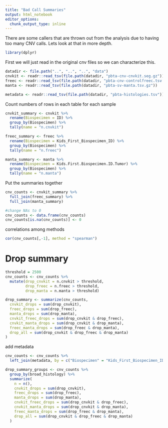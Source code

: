 ```yaml
---
title: "Bad Call Summaries"
output: html_notebook
editor_options: 
  chunk_output_type: inline
---
```


There are some callers that are thrown out from the analysis due to having too many CNV calls.
Lets look at that in more depth.

```r
library(dplyr)
```


First we will just read in the original cnv files so we can characterize this.

```r
datadir <- file.path("..", "..", "..", "data")
cnvkit <- readr::read_tsv(file.path(datadir, "pbta-cnv-cnvkit.seg.gz"))
freec <- readr::read_tsv(file.path(datadir, "pbta-cnv-controlfreec.tsv.gz"))
manta <- readr::read_tsv(file.path(datadir, "pbta-sv-manta.tsv.gz"))

metadata <- readr::read_tsv(file.path(datadir, "pbta-histologies.tsv"))
```

Count numbers of rows in each table for each sample
```r
cnvkit_summary <- cnvkit %>%
  rename(Biospecimen = ID) %>%
  group_by(Biospecimen) %>%
  tally(name = "n.cnvkit")
```

```r
freec_summary <- freec %>%
  rename(Biospecimen = Kids_First_Biospecimen_ID) %>%
  group_by(Biospecimen) %>%
  tally(name = "n.freec")
```

```r
manta_summary <- manta %>%
  rename(Biospecimen = Kids.First.Biospecimen.ID.Tumor) %>%
  group_by(Biospecimen) %>%
  tally(name = "n.manta")
```

Put the summaries together
```r
cnv_counts <- cnvkit_summary %>%
  full_join(freec_summary) %>%
  full_join(manta_summary)

#change NAs to 0
cnv_counts <- data.frame(cnv_counts)
cnv_counts[is.na(cnv_counts)] <- 0
```

correlations among methods
```r
cor(cnv_counts[,-1], method = "spearman")
```


# Drop summary

```r
threshold = 2500
cnv_counts <- cnv_counts %>%
  mutate(drop_cnvkit = n.cnvkit > threshold, 
         drop_freec = n.freec > threshold, 
         drop_manta = n.manta > threshold)
```


```r
drop_summary <- summarize(cnv_counts,
  cnvkit_drops = sum(drop_cnvkit), 
  freec_drops = sum(drop_freec),
  manta_drops = sum(drop_manta),
  cnvkit_freec_drops = sum(drop_cnvkit & drop_freec),
  cnvkit_manta_drops = sum(drop_cnvkit & drop_manta),
  freec_manta_drops = sum(drop_freec & drop_manta),
  drop_all = sum(drop_cnvkit & drop_freec & drop_manta)
)
```

add metadata
```r
cnv_counts <- cnv_counts %>%
  left_join(metadata, by = c("Biospecimen" = "Kids_First_Biospecimen_ID"))
```


```r
drop_summary_groups <- cnv_counts %>%
  group_by(broad_histology) %>%
  summarize(
    n = n(),
    cnvkit_drops = sum(drop_cnvkit), 
    freec_drops = sum(drop_freec),
    manta_drops = sum(drop_manta),
    cnvkit_freec_drops = sum(drop_cnvkit & drop_freec),
    cnvkit_manta_drops = sum(drop_cnvkit & drop_manta),
    freec_manta_drops = sum(drop_freec & drop_manta),
    drop_all = sum(drop_cnvkit & drop_freec & drop_manta)
  )
```

